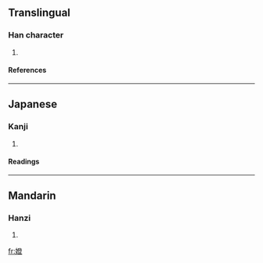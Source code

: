 ==Translingual==
===Han character===
{{Han char|rn=38|rad=女|as=12|sn=15|four=4741<sub>8</sub>|canj=女弓人廿 (VNOT)}}
# {{defn|Han|sort=女12}}
====References====
{{Han ref|kx=0271.140|dkj=06721|dj=0539.070|hdz=21083.060|uh=5B01|ud=23297|bh=E55D|bd=58717}}
----
==Japanese==
===Kanji===
{{ja-kanji|grade=|rs=女12}}
# {{defn|Japanese}} 
====Readings====
{{ja-readings|on=[[とう]] (tō)|kun=[[うつくしい]] (utsukushii)}}
----
==Mandarin==
===Hanzi===
{{cmn-hanzi|pin=[[dēng]] (deng1)|wg=teng<sup>1</sup>}}
# {{defn|Mandarin}}

[[fr:嬁]]